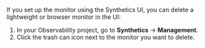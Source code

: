 


If you <DocLink id="serverlessObservabilitySyntheticsGetStartedUi">set up the monitor using the Synthetics UI</DocLink>,
you can delete a lightweight or browser monitor in the UI:

1. In your Observability project, go to **Synthetics** → **Management**.
1. Click the trash can icon next to the monitor you want to delete.

